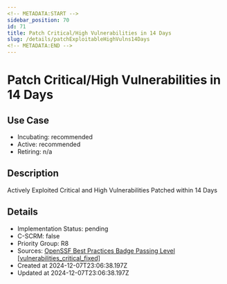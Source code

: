 ```yaml
---
<!-- METADATA:START -->
sidebar_position: 70
id: 71
title: Patch Critical/High Vulnerabilities in 14 Days
slug: /details/patchExploitableHighVulns14Days
<!-- METADATA:END -->
---
```


<!-- TITLE:START -->
# Patch Critical/High Vulnerabilities in 14 Days
<!-- TITLE:END -->

## Use Case
<!-- LEVELS:START -->
- Incubating: recommended
- Active: recommended
- Retiring: n/a
<!-- LEVELS:END -->

<!-- DESCRIPTION:START -->
## Description
Actively Exploited Critical and High Vulnerabilities Patched within 14 Days
<!-- DESCRIPTION:END -->

<!-- DETAILS:START -->
## Details
- Implementation Status: pending
- C-SCRM: false
- Priority Group: R8
- Sources: [OpenSSF Best Practices Badge Passing Level [vulnerabilities_critical_fixed]](https://www.bestpractices.dev/en/criteria#0.vulnerabilities_critical_fixed)
- Created at 2024-12-07T23:06:38.197Z
- Updated at 2024-12-07T23:06:38.197Z
<!-- DETAILS:END -->
